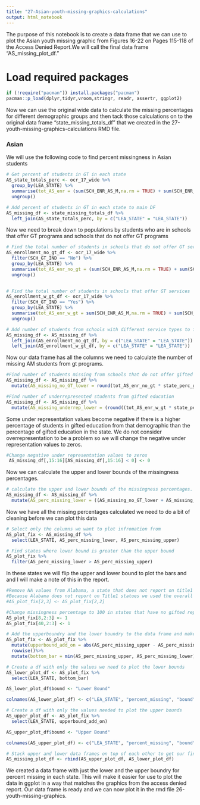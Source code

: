 ---
title: "27-Asian-youth-missing-graphics-calculations"
output: html_notebook
---

The purpose of this notebook is to create a data frame that we can use to plot the Asian youth missing graphic from Figures 16-22 on Pages 115-118 of the Access Denied Report.We will call the final data frame "AS_missing_plot_df."

# Load required packages

```{r}
if (!require("pacman")) install.packages("pacman")
pacman::p_load(dplyr,tidyr,vroom,stringr, readr, assertr, ggplot2)
```

Now we can use the original wide data to calculate the missing percentages for different demographic groups and then tack those calculations on to the original data frame "state_missing_totals_df" that we created in the 27-youth-missing-graphics-calculations RMD file.

### Asian

We will use the following code to find percent missingness in Asian students

```{r}
# Get percent of students in GT in each state
AS_state_totals_perc <- ocr_17_wide %>%
  group_by(LEA_STATE) %>%
  summarise(tot_AS_enr = (sum(SCH_ENR_AS_M,na.rm = TRUE) + sum(SCH_ENR_AS_F,na.rm = TRUE)), tot_AS_gt_enr = (sum(SCH_GTENR_AS_M,na.rm = TRUE) + sum(SCH_GTENR_AS_F,na.rm = TRUE)), state_AS_perc_gt = (sum(SCH_GTENR_AS_M,na.rm = TRUE) + sum(SCH_GTENR_AS_F,na.rm = TRUE))/(sum(SCH_ENR_AS_M,na.rm = TRUE) + sum(SCH_ENR_AS_F,na.rm = TRUE))) %>%
  ungroup()
```

```{r}
# Add percent of students in GT in each state to main DF
AS_missing_df <- state_missing_totals_df %>%
  left_join(AS_state_totals_perc, by = c("LEA_STATE" = "LEA_STATE"))
```

Now we need to break down to populations by students who are in schools that offer GT programs and schools that do not offer GT programs

```{r}
# Find the total number of students in schools that do not offer GT services
AS_enrollment_no_gt_df <- ocr_17_wide %>%
  filter(SCH_GT_IND == "No") %>%
  group_by(LEA_STATE) %>%
  summarise(tot_AS_enr_no_gt = (sum(SCH_ENR_AS_M,na.rm = TRUE) + sum(SCH_ENR_AS_F,na.rm = TRUE))) %>%
  ungroup()
  
```

```{r}
# Find the total number of students in schools that offer GT services
AS_enrollment_w_gt_df <- ocr_17_wide %>%
  filter(SCH_GT_IND == "Yes") %>%
  group_by(LEA_STATE) %>%
  summarise(tot_AS_enr_w_gt = sum(SCH_ENR_AS_M,na.rm = TRUE) + sum(SCH_ENR_AS_F,na.rm = TRUE)) %>%
  ungroup()
```

```{r}
# Add number of students from schools with different service types to full DF
AS_missing_df <- AS_missing_df %>%
  left_join(AS_enrollment_no_gt_df, by = c("LEA_STATE" = "LEA_STATE")) %>%
  left_join(AS_enrollment_w_gt_df, by = c("LEA_STATE" = "LEA_STATE"))

```

Now our data frame has all the columns we need to calculate the number of missing AM students from gt programs.

```{r}
#Find number of students missing from schools that do not offer gifted education
AS_missing_df <- AS_missing_df %>%
  mutate(AS_missing_no_GT_lower = round(tot_AS_enr_no_gt * state_perc_gt), AS_missing_no_GT_upper = round(tot_AS_enr_no_gt * state_nonT1_perc_gt))
```

```{r}
#Find number of underrepresented students from gifted education
AS_missing_df <- AS_missing_df %>%
  mutate(AS_missing_underrep_lower = (round((tot_AS_enr_w_gt * state_perc_gt)) - tot_AS_gt_enr), AS_missing_underrep_upper = (round(tot_AS_enr_w_gt * state_nonT1_perc_gt) - tot_AS_gt_enr))
```

Some under representation values become negative if there is a higher percentage of students in gifted education from that demographic than the percentage of gifted education in the state. We do not consider overrepresentation to be a problem so we will change the negative under representation values to zeros. 

```{r}
#Change negative under representation values to zeros
 AS_missing_df[,15:16][AS_missing_df[,15:16] < 0] <- 0
```

Now we can calculate the upper and lower bounds of the missingness percentages. 

```{r}
# calculate the upper and lower bounds of the missingness percentages.
AS_missing_df <- AS_missing_df %>%
  mutate(AS_perc_missing_lower = ((AS_missing_no_GT_lower + AS_missing_underrep_lower)/(tot_AS_gt_enr + AS_missing_no_GT_lower + AS_missing_underrep_lower)), AS_perc_missing_upper = ((AS_missing_no_GT_upper + AS_missing_underrep_upper)/(tot_AS_gt_enr + AS_missing_no_GT_upper + AS_missing_underrep_upper)))
```

Now we have all the missing percentages calculated we need to do a bit of cleaning before we can plot this data

```{r}
# Select only the columns we want to plot infromation from
AS_plot_fix <- AS_missing_df %>%
  select(LEA_STATE, AS_perc_missing_lower, AS_perc_missing_upper)
```

```{r}
# Find states where lower bound is greater than the upper bound
AS_plot_fix %>%
  filter(AS_perc_missing_lower > AS_perc_missing_upper)
```

In these states we will flip the upper and lower bound to plot the bars and and I will make a note of this in the report. 

```{r}
#Remove NA values from Alabama, a state that does not report on title1 status which resulted in NA values in the calculations
#Because Alabama does not report on Title1 statues we used the overall percentage for both values
#AS_plot_fix[2,3] <- AS_plot_fix[2,2]

#Change missingness percentage to 100 in states that have no gifted representation at all
AS_plot_fix[8,2:3] <- 1
AS_plot_fix[40,2:3] <- 1
```

```{r}
# Add the upperboundry and the lower boundry to the data frame and make sure the missing percentage mins and maxs are the upper and lower boundries
AS_plot_fix <- AS_plot_fix %>%
  mutate(upperbound_add_on = abs(AS_perc_missing_upper - AS_perc_missing_lower))%>%
  rowwise()%>%
  mutate(bottom_bar = min(AS_perc_missing_upper, AS_perc_missing_lower), top_bar = max(AS_perc_missing_upper, AS_perc_missing_lower))
```

```{r}
# Create a df with only the values we need to plot the lower bounds
AS_lower_plot_df <- AS_plot_fix %>%
  select(LEA_STATE, bottom_bar)

AS_lower_plot_df$bound <- "Lower Bound"

colnames(AS_lower_plot_df) <- c("LEA_STATE", "percent_missing", "bound")
```

```{r}
# Create a df with only the values needed to plot the upper bounds
AS_upper_plot_df <- AS_plot_fix %>%
  select(LEA_STATE, upperbound_add_on)

AS_upper_plot_df$bound <- "Upper Bound"

colnames(AS_upper_plot_df) <- c("LEA_STATE", "percent_missing", "bound")
```

```{r}
# Stack upper and lower data frames on top of each other to get our final data frame for plotting. 
AS_missing_plot_df <- rbind(AS_upper_plot_df, AS_lower_plot_df)
```

We created a data frame with just the lower and the upper boundry for percent missing in each state. This will make it easier for use to plot the data in ggplot in a way that matches the graphics from the access denied report. Our data frame is ready and we can now plot it in the rmd file 26-youth-missing-graphics.


